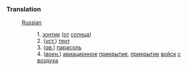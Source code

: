 === Translation ===

:[[Russian]]
::1.  [[зонтик]] ([[от]] [[солнца]]) 
::2.  (''[[уст.]]'') [[тент]] 
::3.  (''[[ав.]]'') [[парасоль]] 
::4.  (''[[воен.]]'') [[авиационное]] [[прикрытие]], [[прикрытие]] [[войск]] [[с]] [[воздух]]а